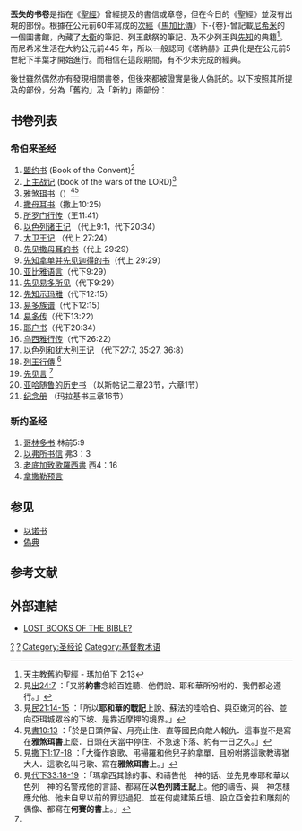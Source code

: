 {{expand language|1=en|page=|time=2019-08-27T21:03:20+00:00}}
'''丟失的书卷'''是指在《[[聖經|聖經]]》曾經提及的書信或章卷，但在今日的《聖經》並沒有出現的部份。根據在公元前60年寫成的[[次經|次經]]《[[馬加比傳|馬加比傳]]》下-{卷}-曾記載[[尼希米|尼希米]]的一個圖書館，內藏了[[大衛|大衛]]的筆記、列王獻祭的筆記、及不少列王與[[先知|先知]]的典籍<ref>天主教舊約聖經 - 瑪加伯下 2:13</ref>。而尼希米生活在大約公元前445 年，所以一般認同《塔納赫》正典化是在公元前5世紀下半葉才開始進行。而相信在這段期間，有不少未完成的經典。

後世雖然偶然亦有發現相關書卷，但後來都被證實是後人偽託的。以下按照其所提及的部份，分為「舊約」及「新約」兩部份：

== 书卷列表 ==
=== 希伯来圣经 ===
# [[盟约书|盟约书]] (Book of the Convent)<ref>見[http://www.o-bible.com/cgibin/ob.cgi?version=hb5&book=exo&chapter=24 出24:7] {{Wayback|url=http://www.o-bible.com/cgibin/ob.cgi?version=hb5&book=exo&chapter=24 |date=20171029165525 }}：「又將'''約書'''念給百姓聽、他們說、耶和華所吩咐的、我們都必遵行。」</ref>
# [[上主战记|上主战记]] (book of the wars of the LORD)<ref>見[http://www.o-bible.com/cgibin/ob.cgi?version=hb5&book=num&chapter=21 民21:14-15] {{Wayback|url=http://www.o-bible.com/cgibin/ob.cgi?version=hb5&book=num&chapter=21 |date=20171001074729 }}：「所以'''耶和華的戰記'''上說、蘇法的哇哈伯、與亞嫩河的谷、並向亞珥城眾谷的下坡、是靠近摩押的境界。」</ref>
# [[雅煞珥书|雅煞珥书]]（{{tsl|en|Sefer haYashar|}}）<ref>見[http://www.o-bible.com/cgibin/ob.cgi?version=hb5&book=jos&chapter=10 書10:13] {{Wayback|url=http://www.o-bible.com/cgibin/ob.cgi?version=hb5&book=jos&chapter=10 |date=20201003201309 }}：「於是日頭停留、月亮止住、直等國民向敵人報仇．這事豈不是寫在'''雅煞珥書'''上麼．日頭在天當中停住、不急速下落、約有一日之久。」</ref><ref>見[http://www.o-bible.com/cgibin/ob.cgi?version=hb5&book=2sa&chapter=1 撒下1:17-18] {{Wayback|url=http://www.o-bible.com/cgibin/ob.cgi?version=hb5&book=2sa&chapter=1 |date=20090216123649 }}：「大衛作哀歌、弔掃羅和他兒子約拿單．且吩咐將這歌教導猶大人．這歌名叫弓歌、寫在'''雅煞珥書'''上。」</ref>
# [[撒母耳书|撒母耳书]]（撒上10:25）
# [[所罗门行传|所罗门行传]]（王11:41）
# [[以色列诸王记|以色列诸王记]] （代上9:1，代下20:34）
# [[大卫王记|大卫王记]] （代上 27:24）
# [[先见撒母耳的书|先见撒母耳的书]]（代上 29:29）
# [[先知拿单并先见迦得的书|先知拿单并先见迦得的书]]（代上 29:29）
# [[亚比雅语言|亚比雅语言]]（代下9:29）
# [[先见易多所见|先见易多所见]]（代下9:29）
# [[先知示玛雅|先知示玛雅]]（代下12:15）
# [[易多族谱|易多族谱]]（代下12:15）
# [[易多传|易多传]]（代下13:22）
# [[耶户书|耶户书]]（代下20:34）
# [[乌西雅行传|乌西雅行传]]（代下26:22）
# [[以色列和犹大列王记|以色列和犹大列王记]] （代下27:7, 35:27, 36:8）
# [[列王行傳|列王行傳]] <ref name=2ch33-18-19>見[http://www.o-bible.com/cgibin/ob.cgi?version=hb5&book=2ch&chapter=33 代下33:18-19] {{Wayback|url=http://www.o-bible.com/cgibin/ob.cgi?version=hb5&book=2ch&chapter=33 |date=20160305120641 }}：「瑪拿西其餘的事、和禱告他　神的話、並先見奉耶和華以色列　神的名警戒他的言語、都寫在'''以色列諸王記'''上。他的禱告、與　神怎樣應允他、他未自卑以前的罪愆過犯、並在何處建築丘壇、設立亞舍拉和雕刻的偶像、都寫在'''何賽的書'''上。」</ref>
# [[先见言|先见言]] <ref name=2ch33-18-19 />
# [[亚哈随鲁的历史书|亚哈随鲁的历史书]] （以斯帖记二章23节，六章1节）
# [[纪念册|纪念册]] （玛拉基书三章16节）

=== 新约圣经 ===
# [[哥林多书|哥林多书]] 林前5:9
# [[以弗所书信|以弗所书信]] 弗3：3
# [[老底加致歌羅西書|老底加致歌羅西書]] 西4：16
# [[拿撒勒预言|拿撒勒预言]]

== 参见 ==
* [[以诺书|以诺书]]
* [[偽典|偽典]]

== 参考文献 ==
{{Reflist}}

== 外部連結 ==
* [https://web.archive.org/web/20060623175757/http://icwseminary.org/lostbooks.htm LOST BOOKS OF THE BIBLE?] {{en icon}}

[[Category:圣经内容|?]]
[[Category:新约书信|?]]
[[Category:圣经论|Category:圣经论]]
[[Category:基督教术语|Category:基督教术语]]